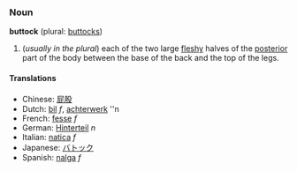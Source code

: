 ===Noun===
'''buttock''' (plural: [[buttocks]])

# (''usually in the plural'') each of the two large [[fleshy]] halves of the [[posterior]] part of the body between the base of the back and the top of the legs.

====Translations====
*Chinese: [[屁股]]
*Dutch: [[bil]] ''f'', [[achterwerk]] ''n
*French: [[fesse]] ''f''
*German: [[Hinterteil]] ''n''
*Italian: [[natica]] ''f''
*Japanese: [[バトック]]
*Spanish: [[nalga]] ''f''